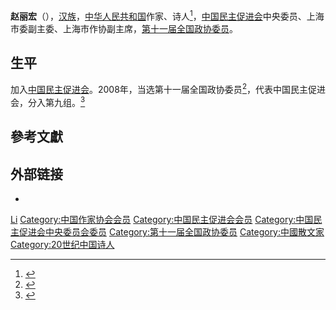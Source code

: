 '''赵丽宏'''（{{bd|1952年|2月<ref>{{cite web |editor=张禹 |title=赵丽宏 |url=https://www.mj.org.cn/mjzt/content/2016-02/24/content_215579.htm |website=中国民主促进会 |accessdate=2021-04-23 |date=2016-02-24 |archive-date=2021-04-23 |archive-url=https://web.archive.org/web/20210423052111/https://www.mj.org.cn/mjzt/content/2016-02/24/content_215579.htm |dead-url=no }}</ref>}}），[[汉族|汉族]]，[[中华人民共和国|中华人民共和国]]作家、诗人<ref>{{cite news |author=王鹤瑾 |editor1=王鹤瑾 |editor2=许心怡 |title=赵丽宏：如不抓紧时间，就没时间读书了 |url=http://culture.people.com.cn/n/2014/0418/c87423-24914925.html |accessdate=2021-04-23 |work=人民网 |date=2014-04-18 |archive-date=2021-04-23 |archive-url=https://web.archive.org/web/20210423192417/http://culture.people.com.cn/n/2014/0418/c87423-24914925.html |dead-url=no }}</ref>，[[中国民主促进会|中国民主促进会]]中央委员、上海市委副主委、上海市作协副主席，[[第十一届全国政协委员|第十一届全国政协委员]]。

== 生平 ==
加入[[中国民主促进会|中国民主促进会]]。2008年，当选第十一届全国政协委员<ref>{{cite news|title=第十一届全国政协委员名单|url=http://www.indaa.com.cn/zt/2009qglh/zxzs/200903/t20090303_127573.html|accessdate=2013-04-09|newspaper=新华社北京1月25日电 中国人民政治协商会议第十一届全国委员会委员名单(共2237人，2008年1月25日政协第十届全国委员会常务委员会第二十次会议通过)|date=2008年1月25日|deadurl=yes|archiveurl=https://web.archive.org/web/20130928014403/http://www.indaa.com.cn/zt/2009qglh/zxzs/200903/t20090303_127573.html|archivedate=2013年9月28日}}</ref>，代表中国民主促进会，分入第九组。<ref>{{cite news|title=全国政协信息-赵丽宏|url=http://www.cppcc.gov.cn/CMS/wylibary/showJcwyxtInfoWylibary.action?tabJcwyxt.guid=11W0003140&wytype=wjwy|accessdate=2013-04-11|newspaper=全国政协委员会}}</ref>

== 參考文獻 ==
{{reflist}}

== 外部链接 ==
*{{Sinaweibo|1220095665}}

{{中国政治人物小作品}}
{{中国作家协会第六届全国委员会}}
{{中国作家协会第七届全国委员会}}
{{中国作家协会第八届全国委员会}}
{{中国作家协会第九届全国委员会}}

{{Authority control}}
{{DEFAULTSORT:Zhao赵}}
[[Category:赵姓|Li]]
[[Category:中国作家协会会员|Category:中国作家协会会员]]
[[Category:中国民主促进会会员|Category:中国民主促进会会员]]
[[Category:中国民主促进会中央委员会委员|Category:中国民主促进会中央委员会委员]]
[[Category:第十一届全国政协委员|Category:第十一届全国政协委员]]
[[Category:中國散文家|Category:中國散文家]]
[[Category:20世纪中国诗人|Category:20世纪中国诗人]]